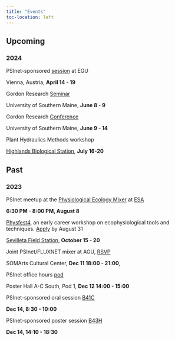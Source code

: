 ```yaml
---
title: "Events"
toc-location: left
---
```


## Upcoming

### 2024

::: {.d-flex .justify-content-between}
<div>

PSInet-sponsored [session](https://meetingorganizer.copernicus.org/EGU24/session/49867) at EGU
</div>

::: {.text-end .text-nowrap}
Vienna, Austria, **April 14 - 19**
:::
:::


::: {.d-flex .justify-content-between}
<div>

Gordon Research [Seminar](https://www.grc.org/multiscale-plant-vascular-biology-grs-conference/2024/#:~:text=The%20Multiscale%20Plant%20Vascular%20Biology,collaborative%20relationships%20with%20their%20peers.)
</div>

::: {.text-end .text-nowrap}
University of Southern Maine, **June 8 - 9**
:::
:::

::: {.d-flex .justify-content-between}
<div>

Gordon Research [Conference](https://www.grc.org/multiscale-plant-vascular-biology-conference/2024/)

</div>

::: {.text-end .text-nowrap}
University of Southern Maine, **June 9 - 14**
:::
:::

::: {.d-flex .justify-content-between}
<div>

Plant Hydraulics Methods workshop

</div>

::: {.text-end .text-nowrap}
[Highlands Biological Station](https://highlandsbiological.org/), **July 16-20**
:::
:::

## Past

### 2023

::: {.d-flex .justify-content-between}
<div>

PSInet meetup at the [Physiological Ecology Mixer](https://esa2023.eventscribe.net/fsPopup.asp?PresentationID=1265067&query=physiological+ecology&Mode=presInfo) at [ESA](https://esa.org/portland2023/)

</div>

::: {.text-end .text-nowrap}
**6:30 PM - 8:00 PM, August 8**
:::
:::

::: {.d-flex .justify-content-between}
<div>

[Physfest4](https://physfest.wixsite.com/physfest), an early career workshop on ecophysiological tools and techniques. [Apply](https://docs.google.com/forms/d/e/1FAIpQLSeodvfjx2zrGbeQ9y1c6n_COmLmU-WBv9GPNAkAwrH6L7YPlA/viewform?pli=1) by August 31

</div>

::: {.text-end .text-nowrap}
[Sevilleta Field Station](https://unmsevilletafieldstation.wordpress.com/), **October 15 - 20**
:::
:::

::: {.d-flex .justify-content-between}
<div>

Joint PSInet/FLUXNET mixer at AGU, [RSVP](https://forms.office.com/Pages/ResponsePage.aspx?id=NL4TEdGuAE2rS83QJRC-kcvvN-vy0YlAr53RIm7OxMhUMk40TjlaTTlOQlZJQTA3SE1MSDc4TjdKQi4u) 

</div>

::: {.text-end .text-nowrap}
SOMArts Cultural Center, **Dec 11 18:00 - 21:00**, 
:::
:::

::: {.d-flex .justify-content-between}
<div>

PSInet office hours [pod](https://agu.confex.com/agu/fm23/meetingapp.cgi/Session/219640) 

</div>

::: {.text-end .text-nowrap}
Poster Hall A-C South, Pod 1, **Dec 12 14:00 - 15:00**
:::
:::

::: {.d-flex .justify-content-between}
<div>

PSInet-sponsored oral session [B41C](https://agu.confex.com/agu/fm23/meetingapp.cgi/Session/212762)

</div>

::: {.text-end .text-nowrap}
**Dec 14, 8:30 - 10:00**
:::
:::

::: {.d-flex .justify-content-between}
<div>

PSInet-sponsored poster session [B43H](https://agu.confex.com/agu/fm23/meetingapp.cgi/Session/190332)

</div>

::: {.text-end .text-nowrap}
**Dec 14, 14:10 - 18:30**
:::
:::
